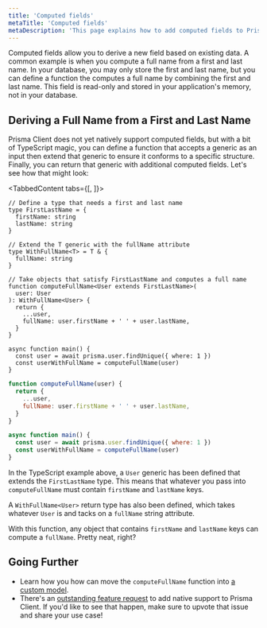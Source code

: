 ```yaml
---
title: 'Computed fields'
metaTitle: 'Computed fields'
metaDescription: 'This page explains how to add computed fields to Prisma Client'
---
```


<TopBlock>

Computed fields allow you to derive a new field based on existing data. A common example is when you compute a full name from a first and last name. In your database, you may only store the first and last name, but you can define a function the computes a full name by combining the first and last name. This field is read-only and stored in your application's memory, not in your database.

</TopBlock>

## Deriving a Full Name from a First and Last Name

Prisma Client does not yet natively support computed fields, but with a bit of TypeScript magic, you can define a function that accepts a generic as an input then extend that generic to ensure it conforms to a specific structure. Finally, you can return that generic with additional computed fields. Let's see how that might look:

<TabbedContent tabs={[<FileWithIcon text="TypeScript" icon="code"/>, <FileWithIcon text="JavaScript" icon="code"/>]}>

<tab>

```tsx
// Define a type that needs a first and last name
type FirstLastName = {
  firstName: string
  lastName: string
}

// Extend the T generic with the fullName attribute
type WithFullName<T> = T & {
  fullName: string
}

// Take objects that satisfy FirstLastName and computes a full name
function computeFullName<User extends FirstLastName>(
  user: User
): WithFullName<User> {
  return {
    ...user,
    fullName: user.firstName + ' ' + user.lastName,
  }
}

async function main() {
  const user = await prisma.user.findUnique({ where: 1 })
  const userWithFullName = computeFullName(user)
}
```

</tab>

<tab>

```js
function computeFullName(user) {
  return {
    ...user,
    fullName: user.firstName + ' ' + user.lastName,
  }
}

async function main() {
  const user = await prisma.user.findUnique({ where: 1 })
  const userWithFullName = computeFullName(user)
}
```

</tab>

</TabbedContent>

In the TypeScript example above, a `User` generic has been defined that extends the `FirstLastName` type. This means that whatever you pass into `computeFullName` must contain `firstName` and `lastName` keys.

A `WithFullName<User>` return type has also been defined, which takes whatever `User` is and tacks on a `fullName` string attribute.

With this function, any object that contains `firstName` and `lastName` keys can compute a `fullName`. Pretty neat, right?

## Going Further

- Learn how you how can move the `computeFullName` function into [a custom model](/concepts/components/prisma-client/custom-models).
- There's an [outstanding feature request](https://github.com/prisma/prisma/issues/3394) to add native support to Prisma Client. If you'd like to see that happen, make sure to upvote that issue and share your use case!
